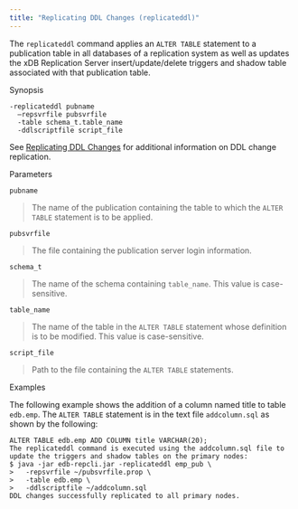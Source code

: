 ```yaml
---
title: "Replicating DDL Changes (replicateddl)"
---
```


<div id="replicating_ddl_changes_cli" class="registered_link"></div>

The `replicateddl` command applies an `ALTER TABLE` statement to a publication table in all databases of a replication system as well as updates the xDB Replication Server insert/update/delete triggers and shadow table associated with that publication table.

Synopsis

```text
-replicateddl pubname
  –repsvrfile pubsvrfile
  -table schema_t.table_name
  -ddlscriptfile script_file
```

See [Replicating DDL Changes](../../07_common_operations/08_replicating_ddl_changes/#replicating_ddl_changes) for additional information on DDL change replication.

Parameters

`pubname`

> The name of the publication containing the table to which the `ALTER TABLE` statement is to be applied.

`pubsvrfile`

> The file containing the publication server login information.

`schema_t`

> The name of the schema containing `table_name`. This value is case-sensitive.

`table_name`

> The name of the table in the `ALTER TABLE` statement whose definition is to be modified. This value is case-sensitive.

`script_file`

> Path to the file containing the `ALTER TABLE` statements.

Examples

The following example shows the addition of a column named title to table `edb.emp`. The `ALTER TABLE` statement is in the text file `addcolumn.sql` as shown by the following:

```text
ALTER TABLE edb.emp ADD COLUMN title VARCHAR(20);
The replicateddl command is executed using the addcolumn.sql file to update the triggers and shadow tables on the primary nodes:
$ java -jar edb-repcli.jar -replicateddl emp_pub \
>   -repsvrfile ~/pubsvrfile.prop \
>   -table edb.emp \
>   -ddlscriptfile ~/addcolumn.sql
DDL changes successfully replicated to all primary nodes.
```
